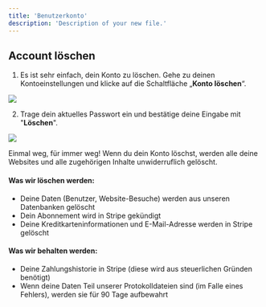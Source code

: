 ```yaml
---
title: 'Benutzerkonto'
description: 'Description of your new file.'
---
```


## Account löschen

1. Es ist sehr einfach, dein Konto zu löschen. Gehe zu deinen Kontoeinstellungen und klicke auf die Schaltfläche „**Konto löschen**“.

![](/img/screenshot/screely-1704203244373.png)

2. Trage dein aktuelles Passwort ein und bestätige deine Eingabe mit "**Löschen**".

![](/img/screenshot/screely-1704203081630.png)

<Warning>
Einmal weg, für immer weg! Wenn du dein Konto löschst, werden alle deine Websites und alle zugehörigen Inhalte unwiderruflich gelöscht.
</Warning>

#### Was wir löschen werden:

- Deine Daten (Benutzer, Website-Besuche) werden aus unseren Datenbanken gelöscht
- Dein Abonnement wird in Stripe gekündigt
- Deine Kreditkarteninformationen und E-Mail-Adresse werden in Stripe gelöscht

#### Was wir behalten werden:

- Deine Zahlungshistorie in Stripe (diese wird aus steuerlichen Gründen benötigt)
- Wenn deine Daten Teil unserer Protokolldateien sind (im Falle eines Fehlers), werden sie für 90 Tage aufbewahrt